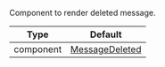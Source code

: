 Component to render deleted message.

| Type | Default |
| - | - |
| component | [MessageDeleted](/reactnative/ui-components/message-deleted) |
